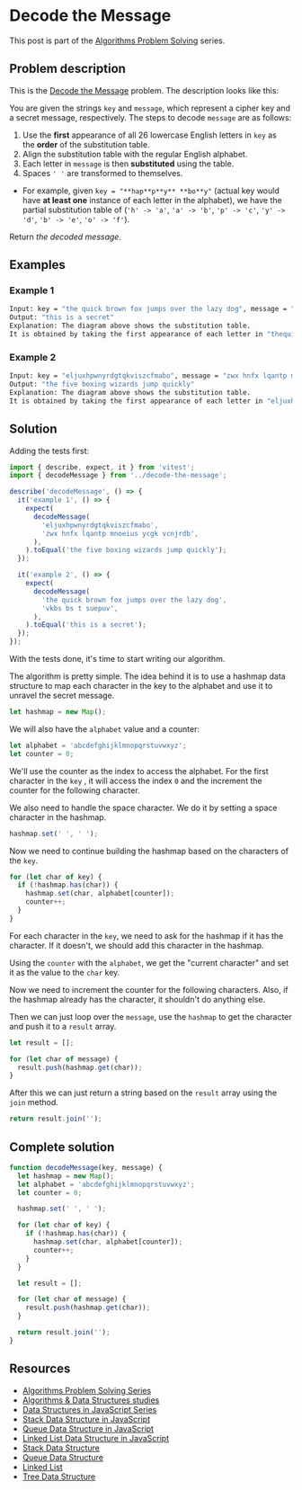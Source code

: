 <SmoothRender>

# Decode the Message

This post is part of the [Algorithms Problem Solving](/series/algorithms-problem-solving) series.

## Problem description

This is the [Decode the Message](https://leetcode.com/problems/decode-the-message/) problem. The description looks like this:

You are given the strings `key` and `message`, which represent a cipher key and a secret message, respectively. The steps to decode `message` are as follows:

1. Use the **first** appearance of all 26 lowercase English letters in `key` as the **order** of the substitution table.
2. Align the substitution table with the regular English alphabet.
3. Each letter in `message` is then **substituted** using the table.
4. Spaces `' '` are transformed to themselves.

- For example, given `key = "**hap**p**y** **bo**y"` (actual key would have **at least one** instance of each letter in the alphabet), we have the partial substitution table of (`'h' -> 'a'`, `'a' -> 'b'`, `'p' -> 'c'`, `'y' -> 'd'`, `'b' -> 'e'`, `'o' -> 'f'`).

Return *the decoded message*.

## Examples

### Example 1

```bash
Input: key = "the quick brown fox jumps over the lazy dog", message = "vkbs bs t suepuv"
Output: "this is a secret"
Explanation: The diagram above shows the substitution table.
It is obtained by taking the first appearance of each letter in "thequickbrownfoxjumps over thelazydog".
```

### Example 2

```bash
Input: key = "eljuxhpwnyrdgtqkviszcfmabo", message = "zwx hnfx lqantp mnoeius ycgk vcnjrdb"
Output: "the five boxing wizards jump quickly"
Explanation: The diagram above shows the substitution table.
It is obtained by taking the first appearance of each letter in "eljuxhpwnyrdgtqkviszcfmabo".
```

## Solution

Adding the tests first:

```javascript
import { describe, expect, it } from 'vitest';
import { decodeMessage } from '../decode-the-message';

describe('decodeMessage', () => {
  it('example 1', () => {
    expect(
      decodeMessage(
        'eljuxhpwnyrdgtqkviszcfmabo',
        'zwx hnfx lqantp mnoeius ycgk vcnjrdb',
      ),
    ).toEqual('the five boxing wizards jump quickly');
  });

  it('example 2', () => {
    expect(
      decodeMessage(
        'the quick brown fox jumps over the lazy dog',
        'vkbs bs t suepuv',
      ),
    ).toEqual('this is a secret');
  });
});
```

With the tests done, it's time to start writing our algorithm.

The algorithm is pretty simple. The idea behind it is to use a hashmap data structure to map each character in the key to the alphabet and use it to unravel the secret message.

```javascript
let hashmap = new Map();
```

We will also have the `alphabet` value and a counter:

```javascript
let alphabet = 'abcdefghijklmnopqrstuvwxyz';
let counter = 0;
```

We'll use the counter as the index to access the alphabet. For the first character in the `key` , it will access the index `0` and the increment the counter for the following character.

We also need to handle the space character. We do it by setting a space character in the hashmap.

```javascript
hashmap.set(' ', ' ');
```

Now we need to continue building the hashmap based on the characters of the `key`.

```javascript
for (let char of key) {
  if (!hashmap.has(char)) {
    hashmap.set(char, alphabet[counter]);
    counter++;
  }
}
```

For each character in the `key`, we need to ask for the hashmap if it has the character. If it doesn't, we should add this character in the hashmap.

Using the `counter` with the `alphabet`, we get the "current character" and set it as the value to the `char` key.

Now we need to increment the counter for the following characters. Also, if the hashmap already has the character, it shouldn't do anything else.

Then we can just loop over the `message`, use the `hashmap` to get the character and push it to a `result` array.

```javascript
let result = [];

for (let char of message) {
  result.push(hashmap.get(char));
}
```

After this we can just return a string based on the `result` array using the `join` method.

```javascript
return result.join('');
```

## Complete solution

```javascript
function decodeMessage(key, message) {
  let hashmap = new Map();
  let alphabet = 'abcdefghijklmnopqrstuvwxyz';
  let counter = 0;

  hashmap.set(' ', ' ');

  for (let char of key) {
    if (!hashmap.has(char)) {
      hashmap.set(char, alphabet[counter]);
      counter++;
    }
  }

  let result = [];

  for (let char of message) {
    result.push(hashmap.get(char));
  }

  return result.join('');
}
```

## Resources

- [Algorithms Problem Solving Series](https://www.iamtk.co/series/algorithms-problem-solving)
- [Algorithms & Data Structures studies](https://github.com/imteekay/algorithms)
- [Data Structures in JavaScript Series](https://www.iamtk.co/series/data-structures-in-javascript)
- [Stack Data Structure in JavaScript](https://www.iamtk.co/series/data-structures-in-javascript/stack-data-structure)
- [Queue Data Structure in JavaScript](https://www.iamtk.co/series/data-structures-in-javascript/queue-data-structure)
- [Linked List Data Structure in JavaScript](https://www.iamtk.co/series/data-structures-in-javascript/linked-list-data-structure)
- [Stack Data Structure](https://www.iamtk.co/series/data-structures/stack-data-structure)
- [Queue Data Structure](https://www.iamtk.co/series/data-structures/queue-data-structure)
- [Linked List](https://www.iamtk.co/series/data-structures/linked-list-data-structure)
- [Tree Data Structure](https://www.iamtk.co/series/data-structures/tree-data-structure)

</SmoothRender>

